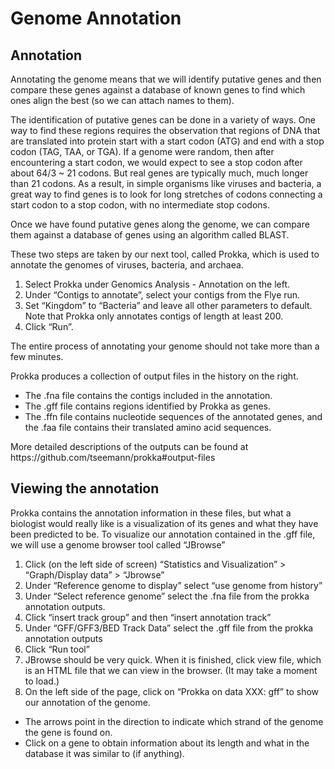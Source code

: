 # Genome Annotation {#annot}

## Annotation

Annotating the genome means that we will identify putative genes and then compare these genes against a database of known genes to find which ones align the best (so we can attach names to them).

The identification of putative genes can be done in a variety of ways. One way to find these regions requires the observation that regions of DNA that are translated into protein start with a start codon (ATG) and end with a stop codon (TAG, TAA, or TGA). If a genome were random, then after encountering a start codon, we would expect to see a stop codon after about 64/3 ~ 21 codons. But real genes are typically much, much longer than 21 codons. As a result, in simple organisms like viruses and bacteria, a great way to find genes is to look for long stretches of codons connecting a start codon to a stop codon, with no intermediate stop codons.

Once we have found putative genes along the genome, we can compare them against a database of genes using an algorithm called BLAST.

These two steps are taken by our next tool, called Prokka, which is used to annotate the genomes of viruses, bacteria, and archaea.

1. Select Prokka under Genomics Analysis - Annotation on the left. 
2. Under “Contigs to annotate”, select your contigs from the Flye run. 
3. Set “Kingdom” to “Bacteria” and leave all other parameters to default. Note that Prokka only annotates contigs of length at least 200.
4. Click “Run”.

The entire process of annotating your genome should not take more than a few minutes.

Prokka produces a collection of output files in the history on the right.

- The .fna file contains the contigs included in the annotation.
- The .gff file contains regions identified by Prokka as genes. 
- The .ffn file contains nucleotide sequences of the annotated genes, and the .faa file contains their translated amino acid sequences.

More detailed descriptions of the outputs can be found at https://github.com/tseemann/prokka#output-files

## Viewing the annotation

Prokka contains the annotation information in these files, but what a biologist would really like is a visualization of its genes and what they have been predicted to be. To visualize our annotation contained in the .gff file, we will use a genome browser tool called “JBrowse”

1. Click (on the left side of screen) "Statistics and Visualization" > "Graph/Display data" > "Jbrowse"
2. Under “Reference genome to display” select “use genome from history”
3. Under “Select reference genome” select the .fna file from the prokka annotation outputs.
4. Click “insert track group” and then “insert annotation track”
5. Under “GFF/GFF3/BED Track Data” select the .gff file from the prokka annotation outputs
6. Click “Run tool”
7. JBrowse should be very quick. When it is finished, click view file, which is an HTML file that we can view in the browser. (It may take a moment to load.)
8. On the left side of the page, click on “Prokka on data XXX: gff” to show our annotation of the genome. 
  - The arrows point in the direction to indicate which strand of the genome the gene is found on. 
  - Click on a gene to obtain information about its length and what in the database it was similar to (if anything). 
